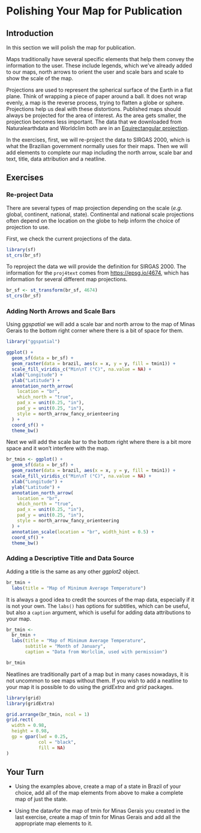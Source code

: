 # Polishing Your Map for Publication

## Introduction

In this section we will polish the map for publication.

Maps traditionally have several specific elements that help them convey the information to the user.
These include legends, which we've already added to our maps, north arrows to orient the user and scale bars and scale to show the scale of the map.

Projections are used to represent the spherical surface of the Earth in a flat plane. 
Think of wrapping a piece of paper around a ball.
It does not wrap evenly, a map is the reverse process, trying to flatten a globe or sphere.
Projections help us deal with these distortions.
Published maps should always be projected for the area of interest.
As the area gets smaller, the projection becomes less important.
The data that we downloaded from Naturalearthdata and Worldclim both are in an [Equirectangular projection](https://en.wikipedia.org/wiki/Equirectangular_projection).

In the exercises, first, we will re-project the data to SIRGAS 2000, which is what the Brazilian government normally uses for their maps.
Then we will add elements to complete our map including the north arrow, scale bar and text, title, data attribution and a neatline.

## Exercises

### Re-project Data

There are several types of map projection depending on the scale (_e.g._ global, continent, national, state).
Continental and national scale projections often depend on the location on the globe to help inform the choice of projection to use.

First, we check the current projections of the data.

```r
library(sf)
st_crs(br_sf)
```

To reproject the data we will provide the definition for SIRGAS 2000.
The information for the `proj4text` comes from <https://epsg.io/4674>, which has information for several different map projections.

```r
br_sf <- st_transform(br_sf, 4674)
st_crs(br_sf)
```

### Adding North Arrows and Scale Bars

Using _ggspatial_ we will add a scale bar and north arrow to the map of Minas Gerais to the bottom right corner where there is a bit of space for them.

```r
library("ggspatial")

ggplot() +
  geom_sf(data = br_sf) +
  geom_raster(data = brazil, aes(x = x, y = y, fill = tmin1)) +
  scale_fill_viridis_c("Min\nT (°C)", na.value = NA) +
  xlab("Longitude") +
  ylab("Latitude") +
  annotation_north_arrow(
    location = "br",
    which_north = "true",
    pad_x = unit(0.25, "in"),
    pad_y = unit(0.25, "in"),
    style = north_arrow_fancy_orienteering
  ) +
  coord_sf() +
  theme_bw()
```

Next we will add the scale bar to the bottom right where there is a bit more space and it won't interfere with the map.

```r
br_tmin <- ggplot() +
  geom_sf(data = br_sf) +
  geom_raster(data = brazil, aes(x = x, y = y, fill = tmin1)) +
  scale_fill_viridis_c("Min\nT (°C)", na.value = NA) +
  xlab("Longitude") +
  ylab("Latitude") +
  annotation_north_arrow(
    location = "br",
    which_north = "true",
    pad_x = unit(0.25, "in"),
    pad_y = unit(0.25, "in"),
    style = north_arrow_fancy_orienteering
  ) +
  annotation_scale(location = "br", width_hint = 0.5) +
  coord_sf() +
  theme_bw()
```

### Adding a Descriptive Title and Data Source

Adding a title is the same as any other _ggplot2_ object.

```r
br_tmin +
  labs(title = "Map of Minimum Average Temperature")
```

It is always a good idea to credit the sources of the map data, especially if it is not your own.
The `labs()` has options for subtitles, which can be useful, but also a `caption` argument, which is useful for adding data attributions to your map.

```r
br_tmin <-
  br_tmin +
  labs(title = "Map of Minimum Average Temperature",
       subtitle = "Month of January",
       caption = "Data from Worlclim, used with permission")

br_tmin
```

Neatlines are traditionally part of a map but in many cases nowadays, it is not uncommon to see maps without them.
If you wish to add a neatline to your map it is possible to do using the _gridExtra_ and _grid_ packages.

```r
library(grid)
library(gridExtra)

grid.arrange(br_tmin, ncol = 1)
grid.rect(
  width = 0.98,
  height = 0.98,
  gp = gpar(lwd = 0.25,
            col = "black",
            fill = NA)
)
```

## Your Turn {.exercise}

* Using the examples above, create a map of a state in Brazil of your choice, add all of the map elements from above to make a complete map of just the state.

* Using the datavfor the map of tmin for Minas Gerais you created in the last exercise, create a map of tmin for Minas Gerais and add all the appropriate map elements to it.
